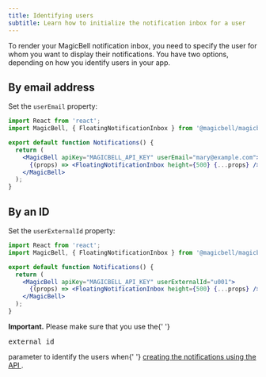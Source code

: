 ```yaml
---
title: Identifying users
subtitle: Learn how to initialize the notification inbox for a user
---
```


To render your MagicBell notification inbox, you need to specify the user for whom you want to display their notifications. You have two options, depending on how you identify users in your app.

## By email address

Set the `userEmail` property:

```jsx title=React
import React from 'react';
import MagicBell, { FloatingNotificationInbox } from '@magicbell/magicbell-react';

export default function Notifications() {
  return (
    <MagicBell apiKey="MAGICBELL_API_KEY" userEmail="mary@example.com">
      {(props) => <FloatingNotificationInbox height={500} {...props} />}
    </MagicBell>
  );
}
```

## By an ID

Set the `userExternalId` property:

```jsx title=React
import React from 'react';
import MagicBell, { FloatingNotificationInbox } from '@magicbell/magicbell-react';

export default function Notifications() {
  return (
    <MagicBell apiKey="MAGICBELL_API_KEY" userExternalId="u001">
      {(props) => <FloatingNotificationInbox height={500} {...props} />}
    </MagicBell>
  );
}
```

<Note>
  <b>Important.</b> Please make sure that you use the{' '}
  <pre style={{ display: 'inline' }}>external_id</pre> parameter to identify the users
  when{' '}
  <a href="/docs/rest-api/reference#create-notification">
    creating the notifications using the API
  </a>
  .
</Note>
